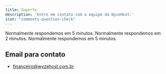 ```yaml
---
title: Suporte
description: 'Entre em contato com a equipe da WyzeHost.'
icon: "comments-question-check"
---
```


<Card title="Suporte por WhatsApp" icon="whatsapp" href="https://wa.me/5511912842643" color="#25d366"> 
  Normalmente respondemos em 5 minutos.
</Card>

<Card title="Suporte por Discord" icon="discord" href="https://discord.gg/x3qFazUTZ7" color="#404eed"> 
  Normalmente respondemos em 2 minutos.
</Card>

<Card title="Suporte por Chat-Online" icon="comments-question-check" href="hhttps://tawk.to/chat/61db699bb84f7301d32a257d/1fp0h91vg?pop=1" color="#25d366"> 
  Normalmente respondemos em 5 minutos.
</Card>

## Email para contato
 - financeiro@wyzehost.com.br


